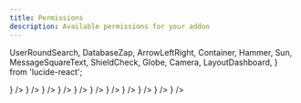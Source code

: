 ```yaml
---
title: Permissions
description: Available permissions for your addon
---
```

  UserRoundSearch,
  DatabaseZap,
  ArrowLeftRight,
  Container,
  Hammer,
  Sun,
  MessageSquareText,
  ShieldCheck,
  Globe,
  Camera,
  LayoutDashboard,
} from 'lucide-react';

<Cards>
  <Card title="player_info" description="Allows editing player data (without this, access is read-only)." icon={<UserRoundSearch />} />
  <Card title="data_store" description="Enables saving and loading persistent data via addon_manager:DataStore(...)." icon={<DatabaseZap />} />
  <Card title="teleport" description="Grants access to teleport players using the managed teleport API." icon={<ArrowLeftRight />} />
  <Card title="skip_virtualenv" description="Disables the requirement to use managed/sandboxed functions (e.g., direct execution access)." icon={<Container />} />
  <Card title="workspace_access" description="Grants permission to create or modify objects in workspace. Without it, access is read-only." icon={<Hammer />} />
  <Card title="lighting_edit" description="Allows changes to Lighting service (e.g., time of day, fog, ambient)." icon={<Sun />} />
  <Card title="chat_send" description="Enables sending messages to chat on behalf of the addon." icon={<MessageSquareText />} />
  <Card title="admin_only" description="Restricts execution to players with admin/dev permissions." icon={<ShieldCheck />} />
  <Card title="http_requests" description="Allows limited usage of HttpService if enabled globally (use with caution!)." icon={<Globe />} />
  <Card title="camera_control" description="Grants permission to manipulate player cameras (e.g., cutscenes, zoom effects)." icon={<Camera />} />
  <Card title="ui_edit" description="Allows creation/modification of player GUIs using managed UI functions." icon={<LayoutDashboard />} />
</Cards>

